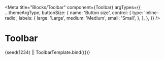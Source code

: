 

<Meta
  title="Blocks/Toolbar"
  component={Toolbar}
  argTypes={{
    ...themeArgType,
    buttonSize: {
      name: 'Button size',
      control: {
        type: 'inline-radio',
        labels: {
          large: 'Large',
          medium: 'Medium',
          small: 'Small',
        },
      },
    },
  }}
/>


# Toolbar

<Canvas withSource="none">
  <Story
    name="Toolbar"
    args={{
      themeName: 'light',
      toolbar: {
        items: [
          { type: 'action', label: 'Font', iconOnly: true, icon: 'text_font' },
          { type: 'action', label: 'Code', iconOnly: true, icon: 'code' },
          { type: 'action', label: 'Fax', iconOnly: true, icon: 'fax' },
          {
            type: 'action',
            label: 'Be responsive',
            iconOnly: false,
            icon: 'stack',
          },
          {
            type: 'action',
            label: 'Be colorful',
            iconOnly: false,
            icon: 'paint_bucket',
          },
          {
            type: 'action',
            label: 'Be inclusive',
            iconOnly: false,
            icon: 'accessibility',
          },
          {
            type: 'action',
            label: 'Music' /*, iconOnly: true, icon: 'music_note_2'*/,
          },
          {
            type: 'action',
            label: 'Darts',
            iconOnly: true,
            icon: 'target_arrow',
          },
          { type: 'action', label: 'Cat', iconOnly: true, icon: 'animal_cat' },
          { type: 'action', label: 'Clock', iconOnly: false, icon: 'clock' },
          { type: 'action', label: 'Origami', iconOnly: false, icon: 'send' },
          {
            type: 'action',
            label: 'Quote',
            iconOnly: false,
            icon: 'text_quote',
          },
        ],
      },
      buttonSize: 'large',
    }}
  >
    {seed(1234) || ToolbarTemplate.bind({})}
  </Story>
</Canvas>

<ArgsTable story="Toolbar" />

